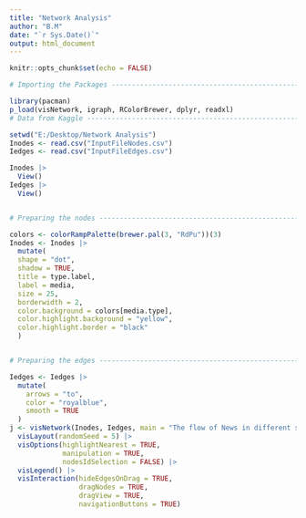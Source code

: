 ---
title: "Network Analysis"
author: "B.M"
date: "`r Sys.Date()`"
output: html_document
---

```{r setup, include=FALSE}
knitr::opts_chunk$set(echo = FALSE)
```

```{r}
# Importing the Packages --------------------------------------------------

library(pacman)
p_load(visNetwork, igraph, RColorBrewer, dplyr, readxl)
# Data from Kaggle --------------------------------------------------------

setwd("E:/Desktop/Network Analysis")
Inodes <- read.csv("InputFileNodes.csv")
Iedges <- read.csv("InputFileEdges.csv")

Inodes |> 
  View()
Iedges |> 
  View()


# Preparing the nodes -----------------------------------------------------

colors <- colorRampPalette(brewer.pal(3, "RdPu"))(3)
Inodes <- Inodes |> 
  mutate(
  shape = "dot",
  shadow = TRUE,
  title = type.label,
  label = media,
  size = 25,
  borderwidth = 2,
  color.background = colors[media.type],
  color.highlight.background = "yellow",
  color.highlight.border = "black"
  )


# Preparing the edges -----------------------------------------------------

Iedges <- Iedges |> 
  mutate(
    arrows = "to",
    color = "royalblue",
    smooth = TRUE
  )
j <- visNetwork(Inodes, Iedges, main = "The flow of News in different stations") |> 
  visLayout(randomSeed = 5) |> 
  visOptions(highlightNearest = TRUE,
             manipulation = TRUE,
             nodesIdSelection = FALSE) |> 
  visLegend() |>
  visInteraction(hideEdgesOnDrag = TRUE,
                 dragNodes = TRUE,
                 dragView = TRUE,
                 navigationButtons = TRUE)

```

